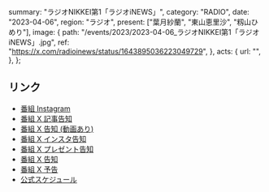   summary: "ラジオNIKKEI第1「ラジオiNEWS」",
  category: "RADIO",
  date: "2023-04-06",
  region: "ラジオ",
  present: ["葉月紗蘭", "東山恵里沙", "籾山ひめり"],
  image: {
    path: "/events/2023/2023-04-06_ラジオNIKKEI第1「ラジオiNEWS」.jpg",
    ref: "https://x.com/radioinews/status/1643895036223049729",
  },
  acts: {
    url: "",
  },
};

## リンク

- [番組 Instagram](https://www.instagram.com/p/CqsRewQJhUT/)
- [番組 X 記事告知](https://x.com/radioinews/status/1644152089982173184)
- [番組 X 告知 (動画あり)](https://x.com/radioinews/status/1643937484047527936)
- [番組 X インスタ告知](https://x.com/radioinews/status/1643927535837941760)
- [番組 X プレゼント告知](https://x.com/radioinews/status/1643916008208601095)
- [番組 X 告知](https://x.com/radioinews/status/1643895036223049729)
- [番組 X 予告](https://x.com/radioinews/status/1643561618532626432)
- [公式スケジュール](https://takanenonadeshiko.jp/?p=912)
